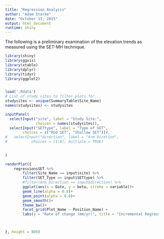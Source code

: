 ```yaml
---
title: "Regression Analysis"
author: "Adam Starke"
date: "October 13, 2015"
output: html_document
runtime: shiny
---
```

The following is a preliminary examination of the elevation trends as measured using the SET-MH technique.


```r
library(shiny)
library(ggvis)
library(xtable)
library(dplyr)
library(tidyr)
library(ggplot2)


load('.Rdata')
# List of study sites to filter plots for...
studysites <- unique(SummaryTable$Site_Name)
names(studysites) <- studysites

inputPanel(
  selectInput("site", label = "Study Site:",
              choices = names(studysites)),
  selectInput("SETtype", label = "Type of SET",
  	    choices = c("Rod SET", "Shallow SET"))#,
#   selectInput("direction", label = "Arm Diretion",
#   	    choices = (1:8), multiple = TRUE)
  
 
)

renderPlot({
	regressionsSET %>% 
		filter(Site_Name == input$site) %>% 
		filter(SET_Type == input$SETtype) %>% 
		#filter(Arm_Direction == input$direction) %>% 
		ggplot(aes(x = Date, y = beta, stroke = variable))+
		geom_line(alpha = 0.8)+
		geom_point(alpha = 0.8)+
		geom_smooth()+
		theme_bw()+
		facet_grid(Plot_Name ~ Position_Name) + 
		labs(y = "Rate of change (mm/yr)", title = "Incremental Regression Analysis") 


  
}, height = 800)
```

